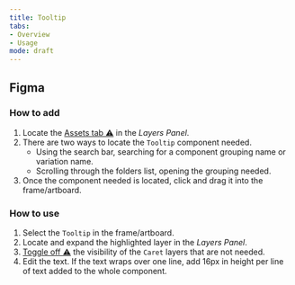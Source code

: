 ```yaml
---
title: Tooltip 
tabs: 
- Overview
- Usage
mode: draft
---
```



## Figma


### How to add

1. Locate the [Assets tab :warning:]() in the *Layers Panel*.
2. There are two ways to locate the `Tooltip` component needed. 
	* Using the search bar, searching for a component grouping name or variation name.
	* Scrolling through the folders list, opening the grouping needed.
3. Once the component needed is located, click and drag it into the frame/artboard. 


### How to use

1. Select the `Tooltip` in the frame/artboard. 
2. Locate and expand the highlighted layer in the *Layers Panel*.
3. [Toggle off :warning:]() the visibility of the `Caret` layers that are not needed.
4. Edit the text. If the text wraps over one line, add 16px in height per line of text added to the whole component.
